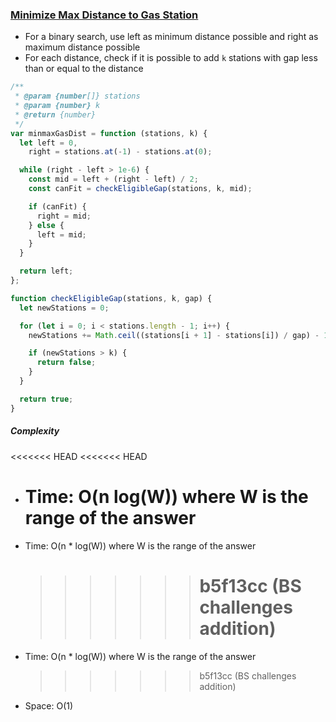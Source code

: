 ### [Minimize Max Distance to Gas Station](https://leetcode.com/problems/minimize-max-distance-to-gas-station/)

- For a binary search, use left as minimum distance possible and right as maximum distance possible
- For each distance, check if it is possible to add `k` stations with gap less than or equal to the distance

```js copy
/**
 * @param {number[]} stations
 * @param {number} k
 * @return {number}
 */
var minmaxGasDist = function (stations, k) {
  let left = 0,
    right = stations.at(-1) - stations.at(0);

  while (right - left > 1e-6) {
    const mid = left + (right - left) / 2;
    const canFit = checkEligibleGap(stations, k, mid);

    if (canFit) {
      right = mid;
    } else {
      left = mid;
    }
  }

  return left;
};

function checkEligibleGap(stations, k, gap) {
  let newStations = 0;

  for (let i = 0; i < stations.length - 1; i++) {
    newStations += Math.ceil((stations[i + 1] - stations[i]) / gap) - 1;

    if (newStations > k) {
      return false;
    }
  }

  return true;
}
```

##### Complexity

<<<<<<< HEAD <<<<<<< HEAD

- # Time: O(n log(W)) where W is the range of the answer
- Time: O(n \* log(W)) where W is the range of the answer
  > > > > > > > # b5f13cc (BS challenges addition)
- Time: O(n \* log(W)) where W is the range of the answer
  > > > > > > > b5f13cc (BS challenges addition)
- Space: O(1)
